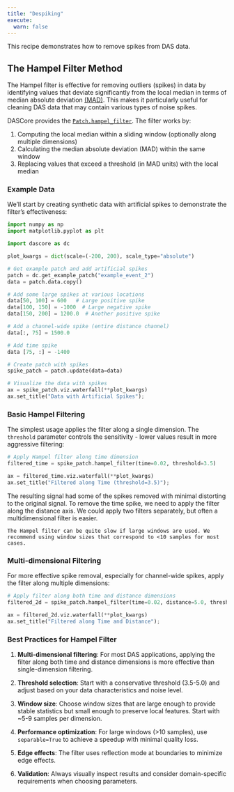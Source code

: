 ```yaml
---
title: "Despiking"
execute:
  warn: false
---
```


This recipe demonstrates how to remove spikes from DAS data.


## The Hampel Filter Method

The Hampel filter is effective for removing outliers (spikes) in data by identifying values that deviate significantly from the local median in terms of median absolute deviation [(MAD)](https://en.wikipedia.org/wiki/Median_absolute_deviation). This makes it particularly useful for cleaning DAS data that may contain various types of noise spikes.

DASCore provides the [`Patch.hampel_filter`](`dascore.Patch.hampel_filter`). The filter works by:

1. Computing the local median within a sliding window (optionally along multiple dimensions)
2. Calculating the median absolute deviation (MAD) within the same window
3. Replacing values that exceed a threshold (in MAD units) with the local median

### Example Data

We'll start by creating synthetic data with artificial spikes to demonstrate the filter's effectiveness:

```python
import numpy as np
import matplotlib.pyplot as plt

import dascore as dc

plot_kwargs = dict(scale=(-200, 200), scale_type="absolute")

# Get example patch and add artificial spikes
patch = dc.get_example_patch("example_event_2")
data = patch.data.copy()

# Add some large spikes at various locations
data[50, 100] = 600   # Large positive spike
data[100, 150] = -1000  # Large negative spike
data[150, 200] = 1200.0  # Another positive spike

# Add a channel-wide spike (entire distance channel)
data[:, 75] = 1500.0

# Add time spike
data [75, :] = -1400

# Create patch with spikes
spike_patch = patch.update(data=data)

# Visualize the data with spikes
ax = spike_patch.viz.waterfall(**plot_kwargs)
ax.set_title("Data with Artificial Spikes");
```

### Basic Hampel Filtering

The simplest usage applies the filter along a single dimension. The `threshold` parameter controls the sensitivity - lower values result in more aggressive filtering:

```python
# Apply Hampel filter along time dimension
filtered_time = spike_patch.hampel_filter(time=0.02, threshold=3.5)

ax = filtered_time.viz.waterfall(**plot_kwargs)
ax.set_title("Filtered along Time (threshold=3.5)");
```
The resulting signal had some of the spikes removed with minimal distorting to the original signal. To remove the time spike, we need to apply the filter along the distance axis. We could apply two filters separately, but often a multidimensional filter is easier.  


```warning
The Hampel filter can be quite slow if large windows are used. We recommend using window sizes that correspond to <10 samples for most cases.
```

### Multi-dimensional Filtering

For more effective spike removal, especially for channel-wide spikes, apply the filter along multiple dimensions:

```python
# Apply filter along both time and distance dimensions
filtered_2d = spike_patch.hampel_filter(time=0.02, distance=5.0, threshold=3.5)

ax = filtered_2d.viz.waterfall(**plot_kwargs)
ax.set_title("Filtered along Time and Distance");
```

### Best Practices for Hampel Filter

1. **Multi-dimensional filtering**: For most DAS applications, applying the filter along both time and distance dimensions is more effective than single-dimension filtering.

2. **Threshold selection**: Start with a conservative threshold (3.5-5.0) and adjust based on your data characteristics and noise level.

3. **Window size**: Choose window sizes that are large enough to provide stable statistics but small enough to preserve local features. Start with ~5-9 samples per dimension.

4. **Performance optimization**: For large windows (>10 samples), use `separable=True` to achieve a speedup with minimal quality loss.

5. **Edge effects**: The filter uses reflection mode at boundaries to minimize edge effects.

6. **Validation**: Always visually inspect results and consider domain-specific requirements when choosing parameters.

